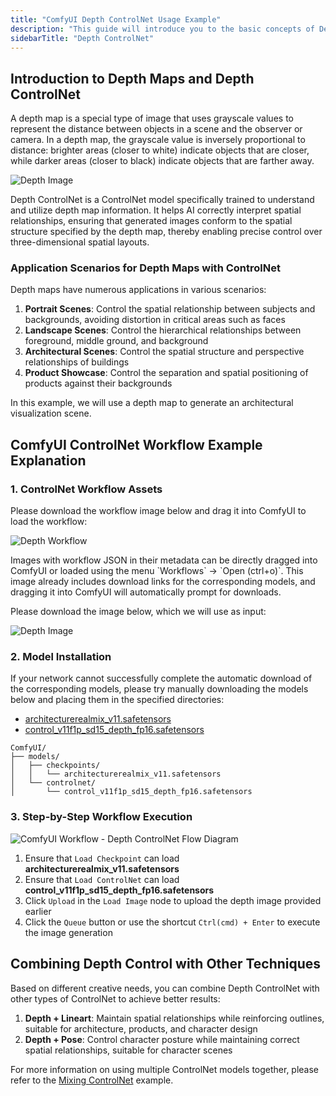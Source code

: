 ```yaml
---
title: "ComfyUI Depth ControlNet Usage Example"
description: "This guide will introduce you to the basic concepts of Depth ControlNet and demonstrate how to generate corresponding images in ComfyUI"
sidebarTitle: "Depth ControlNet"
---
```


## Introduction to Depth Maps and Depth ControlNet

A depth map is a special type of image that uses grayscale values to represent the distance between objects in a scene and the observer or camera. In a depth map, the grayscale value is inversely proportional to distance: brighter areas (closer to white) indicate objects that are closer, while darker areas (closer to black) indicate objects that are farther away.

![Depth Image](https://raw.githubusercontent.com/Comfy-Org/example_workflows/main/controlnet/depth_input.png)

Depth ControlNet is a ControlNet model specifically trained to understand and utilize depth map information. It helps AI correctly interpret spatial relationships, ensuring that generated images conform to the spatial structure specified by the depth map, thereby enabling precise control over three-dimensional spatial layouts.

### Application Scenarios for Depth Maps with ControlNet

Depth maps have numerous applications in various scenarios:

1. **Portrait Scenes**: Control the spatial relationship between subjects and backgrounds, avoiding distortion in critical areas such as faces
2. **Landscape Scenes**: Control the hierarchical relationships between foreground, middle ground, and background
3. **Architectural Scenes**: Control the spatial structure and perspective relationships of buildings
4. **Product Showcase**: Control the separation and spatial positioning of products against their backgrounds

In this example, we will use a depth map to generate an architectural visualization scene.

## ComfyUI ControlNet Workflow Example Explanation

### 1. ControlNet Workflow Assets

Please download the workflow image below and drag it into ComfyUI to load the workflow:

![Depth Workflow](https://raw.githubusercontent.com/Comfy-Org/example_workflows/main/controlnet/depth_controlnet.png)

<Tip>
Images with workflow JSON in their metadata can be directly dragged into ComfyUI or loaded using the menu `Workflows` -> `Open (ctrl+o)`.
This image already includes download links for the corresponding models, and dragging it into ComfyUI will automatically prompt for downloads.
</Tip>

Please download the image below, which we will use as input:

![Depth Image](https://raw.githubusercontent.com/Comfy-Org/example_workflows/main/controlnet/depth_input.png)

### 2. Model Installation

<Note>
If your network cannot successfully complete the automatic download of the corresponding models, please try manually downloading the models below and placing them in the specified directories:
</Note>

- [architecturerealmix_v11.safetensors](https://civitai.com/api/download/models/431755?type=Model&format=SafeTensor&size=full&fp=fp16)
- [control_v11f1p_sd15_depth_fp16.safetensors](https://huggingface.co/comfyanonymous/ControlNet-v1-1_fp16_safetensors/resolve/main/control_v11f1p_sd15_depth_fp16.safetensors?download=true)

```
ComfyUI/
├── models/
│   ├── checkpoints/
│   │   └── architecturerealmix_v11.safetensors
│   └── controlnet/
│       └── control_v11f1p_sd15_depth_fp16.safetensors
```

### 3. Step-by-Step Workflow Execution

![ComfyUI Workflow - Depth ControlNet Flow Diagram](/images/tutorial/controlnet/flow_diagram_depth.jpg)

1. Ensure that `Load Checkpoint` can load **architecturerealmix_v11.safetensors**
2. Ensure that `Load ControlNet` can load **control_v11f1p_sd15_depth_fp16.safetensors**
3. Click `Upload` in the `Load Image` node to upload the depth image provided earlier
4. Click the `Queue` button or use the shortcut `Ctrl(cmd) + Enter` to execute the image generation

## Combining Depth Control with Other Techniques

Based on different creative needs, you can combine Depth ControlNet with other types of ControlNet to achieve better results:

1. **Depth + Lineart**: Maintain spatial relationships while reinforcing outlines, suitable for architecture, products, and character design
2. **Depth + Pose**: Control character posture while maintaining correct spatial relationships, suitable for character scenes

For more information on using multiple ControlNet models together, please refer to the [Mixing ControlNet](/tutorials/controlnet/mixing-controlnets.mdx) example.
